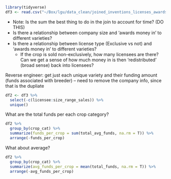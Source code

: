 ```r
library(tidyverse)
df3 <- read.csv("~/Box/lgu/data_clean/joined_inventions_licenses_awardstotal.csv")
```

* Note: Is the sum the best thing to do in the join to account for time? (DO THIS)
* Is there a relationship between company size and 'awards money in' to different varieties?  
* Is there a relationship between license type (Exclusive vs not) and 'awards money in' to different varieties?  
  * If the crop is sold non-exclusively, how many licensees are there? Can we get a sense of how much money in is then 'redistributed' (broad sense) back into licensees? 


Reverse engineer: get just each unique variety and their funding amount (funds associated with breeder) -- need to remove the company info, since that is the dupliate

```r
df2 <- df3 %>% 
  select(-c(licensee:size_range_sales)) %>% 
  unique()
```

What are the total funds per each crop category?

```r
df2 %>% 
  group_by(crop_cat) %>% 
  summarize(funds_per_crop = sum(total_avg_funds, na.rm = T)) %>% 
  arrange(-funds_per_crop)
```

What about average?

```r
df2 %>% 
  group_by(crop_cat) %>% 
  summarize(avg_funds_per_crop = mean(total_funds, na.rm = T)) %>% 
  arrange(-avg_funds_per_crop)
```

